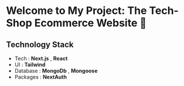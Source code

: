 # Welcome to My Project: The Tech-Shop Ecommerce Website 🛒

## Technology Stack

- Tech : **Next.js** , **React**
- UI : **Tailwind**
- Database : **MongoDb** , **Mongoose**
- Packages : **NextAuth**
